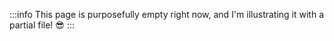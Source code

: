 :::info
This page is purposefully empty right now, and I'm illustrating it with a partial file! :sunglasses:
:::